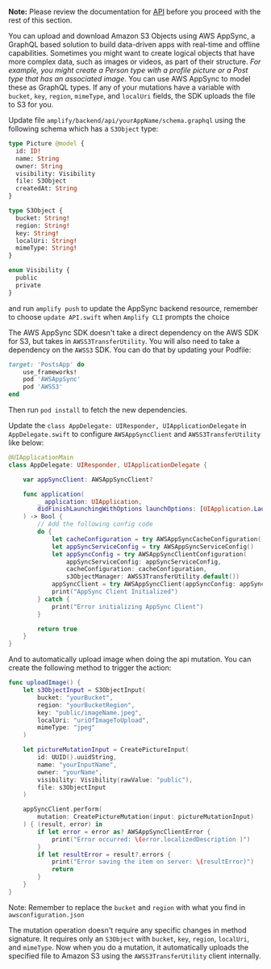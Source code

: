 **Note:** Please review the documentation for [API](/[platform]/sdk/api/graphql/) before you proceed with the rest of this section.

You can upload and download Amazon S3 Objects using AWS AppSync, a GraphQL based solution to build data-driven apps with real-time and offline capabilities. Sometimes you might want to create logical objects that have more complex data, such as images or videos, as part of their structure. _For example, you might create a Person type with a profile picture or a Post type that has an associated image_. You can use AWS AppSync to model these as GraphQL types. If any of your mutations have a variable with `bucket`, `key`, `region`, `mimeType`, and `localUri` fields, the SDK uploads the file to S3 for you.

Update file `amplify/backend/api/yourAppName/schema.graphql` using the following schema which has a `S3Object` type:

```graphql
type Picture @model {
  id: ID!
  name: String
  owner: String
  visibility: Visibility
  file: S3Object
  createdAt: String
}

type S3Object {
  bucket: String!
  region: String!
  key: String!
  localUri: String!
  mimeType: String!
}

enum Visibility {
  public
  private
}
```

and run `amplify push` to update the AppSync backend resource, remember to choose `update API.swift` when `Amplify CLI` prompts the choice

The AWS AppSync SDK doesn't take a direct dependency on the AWS SDK for S3, but takes in `AWSS3TransferUtility`. You will also need to take a dependency on the `AWSS3` SDK. You can do that by updating your Podfile:

```ruby
target: 'PostsApp' do
    use_frameworks!
    pod 'AWSAppSync'
    pod 'AWSS3'
end
```

Then run `pod install` to fetch the new dependencies.

Update the `class AppDelegate: UIResponder, UIApplicationDelegate` in `AppDelegate.swift` to configure `AWSAppSyncClient` and `AWSS3TransferUtility` like below:

```swift
@UIApplicationMain
class AppDelegate: UIResponder, UIApplicationDelegate {

    var appSyncClient: AWSAppSyncClient?

    func application(
        _ application: UIApplication,
        didFinishLaunchingWithOptions launchOptions: [UIApplication.LaunchOptionsKey: Any]?
    ) -> Bool {
        // Add the following config code
        do {
            let cacheConfiguration = try AWSAppSyncCacheConfiguration()
            let appSyncServiceConfig = try AWSAppSyncServiceConfig()
            let appSyncConfig = try AWSAppSyncClientConfiguration(
                appSyncServiceConfig: appSyncServiceConfig,
                cacheConfiguration: cacheConfiguration,
                s3ObjectManager: AWSS3TransferUtility.default())
            appSyncClient = try AWSAppSyncClient(appSyncConfig: appSyncConfig)
            print("AppSync Client Initialized")
        } catch {
            print("Error initializing AppSync Client")
        }

        return true
    }
}
```

And to automatically upload image when doing the api mutation. You can create the following method to trigger the action:

```swift
func uploadImage() {
    let s3ObjectInput = S3ObjectInput(
        bucket: "yourBucket",
        region: "yourBucketRegion",
        key: "public/imageName.jpeg",
        localUri: "uriOfImageToUpload",
        mimeType: "jpeg"
    )

    let pictureMutationInput = CreatePictureInput(
        id: UUID().uuidString,
        name: "yourInputName",
        owner: "yourName",
        visibility: Visibility(rawValue: "public"),
        file: s3ObjectInput
    )

    appSyncClient.perform(
        mutation: CreatePictureMutation(input: pictureMutationInput)
    ) { (result, error) in
        if let error = error as? AWSAppSyncClientError {
            print("Error occurred: \(error.localizedDescription )")
        }
        if let resultError = result?.errors {
            print("Error saving the item on server: \(resultError)")
            return
        }
    }
}
```

Note: Remember to replace the `bucket` and `region` with what you find in `awsconfiguration.json`

The mutation operation doesn't require any specific changes in method signature. It requires only an `S3Object` with `bucket`, `key`, `region`, `localUri`, and `mimeType`. Now when you do a mutation, it automatically uploads the specified file to Amazon S3 using the `AWSS3TransferUtility` client internally.
